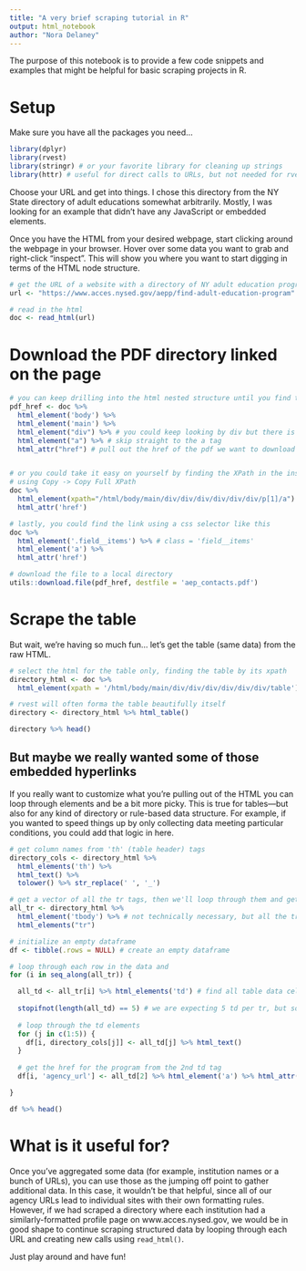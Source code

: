 ```yaml
---
title: "A very brief scraping tutorial in R"
output: html_notebook
author: "Nora Delaney"
---
```


The purpose of this notebook is to provide a few code snippets and examples that might be helpful for basic scraping projects in R.

# Setup 

Make sure you have all the packages you need...

```r
library(dplyr)
library(rvest) 
library(stringr) # or your favorite library for cleaning up strings 
library(httr) # useful for direct calls to URLs, but not needed for rvest
```

Choose your URL and get into things. I chose this directory from the NY State directory of adult educations somewhat arbitrarily. Mostly, I was looking for an example that didn't have any JavaScript or embedded elements. 

Once you have the HTML from your desired webpage, start clicking around the webpage in your browser. Hover over some data you want to grab and right-click "inspect". This will show you where you want to start digging in terms of the HTML node structure.

```r
# get the URL of a website with a directory of NY adult education programs
url <- "https://www.acces.nysed.gov/aepp/find-adult-education-program"

# read in the html
doc <- read_html(url) 
```

# Download the PDF directory linked on the page 

```r
# you can keep drilling into the html nested structure until you find the thing you want
pdf_href <- doc %>% 
  html_element('body') %>% 
  html_element('main') %>% 
  html_element("div") %>% # you could keep looking by div but there is only one "a" tag at this level of the nested structure
  html_element("a") %>% # skip straight to the a tag 
  html_attr("href") # pull out the href of the pdf we want to download


# or you could take it easy on yourself by finding the XPath in the inspection pane 
# using Copy -> Copy Full XPath
doc %>% 
  html_element(xpath="/html/body/main/div/div/div/div/div/div/p[1]/a") %>% 
  html_attr('href')

# lastly, you could find the link using a css selector like this 
doc %>% 
  html_element('.field__items') %>% # class = 'field__items'
  html_element('a') %>% 
  html_attr('href')

# download the file to a local directory 
utils::download.file(pdf_href, destfile = 'aep_contacts.pdf')
```

# Scrape the table

But wait, we're having so much fun... let's get the table (same data) from the raw HTML.

```r
# select the html for the table only, finding the table by its xpath 
directory_html <- doc %>% 
  html_element(xpath = '/html/body/main/div/div/div/div/div/div/table') 

# rvest will often forma the table beautifully itself 
directory <- directory_html %>% html_table()

directory %>% head()
```

## But maybe we really wanted some of those embedded hyperlinks

If you really want to customize what you're pulling out of the HTML you can loop through elements and be a bit more picky. This is true for tables—but also for any kind of directory or rule-based data structure. For example, if you wanted to speed things up by only collecting data meeting particular conditions, you could add that logic in here.

```r
# get column names from 'th' (table header) tags 
directory_cols <- directory_html %>% 
  html_elements('th') %>% 
  html_text() %>% 
  tolower() %>% str_replace(' ', '_')

# get a vector of all the tr tags, then we'll loop through them and get extra attributes
all_tr <- directory_html %>% 
  html_element('tbody') %>% # not technically necessary, but all the tr are in tbody 
  html_elements("tr") 

# initialize an empty dataframe
df <- tibble(.rows = NULL) # create an empty dataframe

# loop through each row in the data and 
for (i in seq_along(all_tr)) {

  all_td <- all_tr[i] %>% html_elements('td') # find all table data cells associated with table row
  
  stopifnot(length(all_td) == 5) # we are expecting 5 td per tr, but some td have extra info we want 
  
  # loop through the td elements
  for (j in c(1:5)) {
    df[i, directory_cols[j]] <- all_td[j] %>% html_text()
  }
  
  # get the href for the program from the 2nd td tag
  df[i, 'agency_url'] <- all_td[2] %>% html_element('a') %>% html_attr('href')

}

df %>% head()
```

# What is it useful for?

Once you've aggregated some data (for example, institution names or a bunch of URLs), you can use those as the jumping off point to gather additional data. In this case, it wouldn't be that helpful, since all of our agency URLs lead to individual sites with their own formatting rules. However, if we had scraped a directory where each institution had a similarly-formatted profile page on www.acces.nysed.gov, we would be in good shape to continue scraping structured data by looping through each URL and creating new calls using `read_html()`.

Just play around and have fun! 








